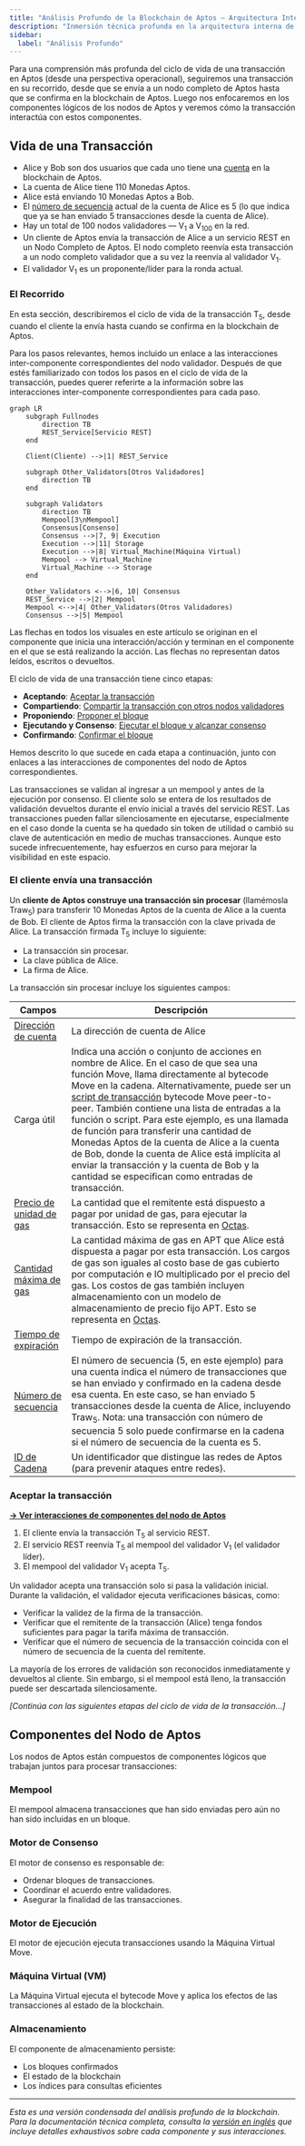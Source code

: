 ```yaml
---
title: "Análisis Profundo de la Blockchain de Aptos – Arquitectura Interna"
description: "Inmersión técnica profunda en la arquitectura interna de Aptos: ciclo de vida de transacciones, componentes del nodo, consenso y más."
sidebar:
  label: "Análisis Profundo"
---
```



Para una comprensión más profunda del ciclo de vida de una transacción en Aptos (desde una perspectiva operacional), seguiremos una transacción en su recorrido, desde que se envía a un nodo completo de Aptos hasta que se confirma en la blockchain de Aptos. Luego nos enfocaremos en los componentes lógicos de los nodos de Aptos y veremos cómo la transacción interactúa con estos componentes.

## Vida de una Transacción

- Alice y Bob son dos usuarios que cada uno tiene una [cuenta](/es/network/glossary#account) en la blockchain de Aptos.
- La cuenta de Alice tiene 110 Monedas Aptos.
- Alice está enviando 10 Monedas Aptos a Bob.
- El [número de secuencia](/es/network/glossary#sequence-number) actual de la cuenta de Alice es 5 (lo que indica que ya se han enviado 5 transacciones desde la cuenta de Alice).
- Hay un total de 100 nodos validadores — V<sub>1</sub> a V<sub>100</sub> en la red.
- Un cliente de Aptos envía la transacción de Alice a un servicio REST en un Nodo Completo de Aptos. El nodo completo reenvía esta transacción a un nodo completo validador que a su vez la reenvía al validador V<sub>1</sub>.
- El validador V<sub>1</sub> es un proponente/líder para la ronda actual.

### El Recorrido

En esta sección, describiremos el ciclo de vida de la transacción T<sub>5</sub>, desde cuando el cliente la envía hasta cuando se confirma en la blockchain de Aptos.

Para los pasos relevantes, hemos incluido un enlace a las interacciones inter-componente correspondientes del nodo validador. Después de que estés familiarizado con todos los pasos en el ciclo de vida de la transacción, puedes querer referirte a la información sobre las interacciones inter-componente correspondientes para cada paso.

```mermaid
graph LR
    subgraph Fullnodes
        direction TB
        REST_Service[Servicio REST]
    end

    Client(Cliente) -->|1| REST_Service

    subgraph Other_Validators[Otros Validadores]
        direction TB
    end

    subgraph Validators
        direction TB
        Mempool[3\nMempool]
        Consensus[Consenso]
        Consensus -->|7, 9| Execution
        Execution -->|11| Storage
        Execution -->|8| Virtual_Machine(Máquina Virtual)
        Mempool --> Virtual_Machine
        Virtual_Machine --> Storage
    end

    Other_Validators <-->|6, 10| Consensus
    REST_Service -->|2| Mempool
    Mempool <-->|4| Other_Validators(Otros Validadores)
    Consensus -->|5| Mempool
```

<Aside type="note">
  Las flechas en todos los visuales en este artículo se originan en el componente que inicia una interacción/acción y
  terminan en el componente en el que se está realizando la acción. Las flechas no representan datos leídos,
  escritos o devueltos.
</Aside>

El ciclo de vida de una transacción tiene cinco etapas:

- **Aceptando**: [Aceptar la transacción](#aceptar-la-transacción)
- **Compartiendo**: [Compartir la transacción con otros nodos validadores](#compartir-la-transacción-con-otros-nodos-validadores)
- **Proponiendo**: [Proponer el bloque](#proponer-el-bloque)
- **Ejecutando y Consenso**: [Ejecutar el bloque y alcanzar consenso](#ejecutar-el-bloque-y-alcanzar-consenso)
- **Confirmando**: [Confirmar el bloque](#confirmar-el-bloque)

Hemos descrito lo que sucede en cada etapa a continuación, junto con enlaces a las interacciones de componentes del nodo de Aptos correspondientes.

<Aside type="caution">
  Las transacciones se validan al ingresar a un mempool y antes de la ejecución por consenso.
  El cliente solo se entera de los resultados de validación devueltos durante el envío inicial a través del servicio REST.
  Las transacciones pueden fallar silenciosamente en ejecutarse, especialmente en el caso donde la cuenta se ha quedado sin
  token de utilidad o cambió su clave de autenticación en medio de muchas transacciones. Aunque esto sucede infrecuentemente,
  hay esfuerzos en curso para mejorar la visibilidad en este espacio.
</Aside>

### El cliente envía una transacción

Un **cliente de Aptos construye una transacción sin procesar** (llamémosla Traw<sub>5</sub>) para transferir 10 Monedas Aptos de la cuenta de Alice a la cuenta de Bob. El cliente de Aptos firma la transacción con la clave privada de Alice. La transacción firmada T<sub>5</sub> incluye lo siguiente:

- La transacción sin procesar.
- La clave pública de Alice.
- La firma de Alice.

La transacción sin procesar incluye los siguientes campos:

| Campos                                                                               | Descripción                                                                                                                                                                                                                                                                                                                                                                                                                                                                                                                                                                                            |
| ------------------------------------------------------------------------------------ | ------------------------------------------------------------------------------------------------------------------------------------------------------------------------------------------------------------------------------------------------------------------------------------------------------------------------------------------------------------------------------------------------------------------------------------------------------------------------------------------------------------------------------------------------------------------------------------------------------ |
| [Dirección de cuenta](/es/network/glossary#account-address)                             | La dirección de cuenta de Alice                                                                                                                                                                                                                                                                                                                                                                                                                                                                                                                                                                           |
| Carga útil                                                                              | Indica una acción o conjunto de acciones en nombre de Alice. En el caso de que sea una función Move, llama directamente al bytecode Move en la cadena. Alternativamente, puede ser un [script de transacción](/es/network/glossary#transaction-script) bytecode Move peer-to-peer. También contiene una lista de entradas a la función o script. Para este ejemplo, es una llamada de función para transferir una cantidad de Monedas Aptos de la cuenta de Alice a la cuenta de Bob, donde la cuenta de Alice está implícita al enviar la transacción y la cuenta de Bob y la cantidad se especifican como entradas de transacción. |
| [Precio de unidad de gas](/es/network/glossary#gas-unit-price)                               | La cantidad que el remitente está dispuesto a pagar por unidad de gas, para ejecutar la transacción. Esto se representa en [Octas](/es/network/glossary#octa).                                                                                                                                                                                                                                                                                                                                                                                                                                       |
| [Cantidad máxima de gas](/es/network/glossary#maximum-gas-amount)                       | La cantidad máxima de gas en APT que Alice está dispuesta a pagar por esta transacción. Los cargos de gas son iguales al costo base de gas cubierto por computación e IO multiplicado por el precio del gas. Los costos de gas también incluyen almacenamiento con un modelo de almacenamiento de precio fijo APT. Esto se representa en [Octas](/es/network/glossary#octa).                                                                                                                                                                                                                                                                                                                   |
| [Tiempo de expiración](/es/network/glossary#expiration-time)                             | Tiempo de expiración de la transacción.                                                                                                                                                                                                                                                                                                                                                                                                                                                                                                                                                                    |
| [Número de secuencia](/es/network/glossary#sequence-number)                             | El número de secuencia (5, en este ejemplo) para una cuenta indica el número de transacciones que se han enviado y confirmado en la cadena desde esa cuenta. En este caso, se han enviado 5 transacciones desde la cuenta de Alice, incluyendo Traw<sub>5</sub>. Nota: una transacción con número de secuencia 5 solo puede confirmarse en la cadena si el número de secuencia de la cuenta es 5.                                                                                                                                                                                                                      |
| [ID de Cadena](https://github.com/aptos-labs/aptos-core/blob/main/types/src/chain_id.rs) | Un identificador que distingue las redes de Aptos (para prevenir ataques entre redes).                                                                                                                                                                                                                                                                                                                                                                                                                                                                                                                |

### Aceptar la transacción

**[→ Ver interacciones de componentes del nodo de Aptos](#)**

1. El cliente envía la transacción T<sub>5</sub> al servicio REST.
2. El servicio REST reenvía T<sub>5</sub> al mempool del validador V<sub>1</sub> (el validador líder).
3. El mempool del validador V<sub>1</sub> acepta T<sub>5</sub>.

Un validador acepta una transacción solo si pasa la validación inicial. Durante la validación, el validador ejecuta verificaciones básicas, como:

- Verificar la validez de la firma de la transacción.
- Verificar que el remitente de la transacción (Alice) tenga fondos suficientes para pagar la tarifa máxima de transacción.
- Verificar que el número de secuencia de la transacción coincida con el número de secuencia de la cuenta del remitente.

La mayoría de los errores de validación son reconocidos inmediatamente y devueltos al cliente. Sin embargo, si el mempool está lleno, la transacción puede ser descartada silenciosamente.

_\[Continúa con las siguientes etapas del ciclo de vida de la transacción...]_

## Componentes del Nodo de Aptos

Los nodos de Aptos están compuestos de componentes lógicos que trabajan juntos para procesar transacciones:

### Mempool

El mempool almacena transacciones que han sido enviadas pero aún no han sido incluidas en un bloque.

### Motor de Consenso

El motor de consenso es responsable de:

- Ordenar bloques de transacciones.
- Coordinar el acuerdo entre validadores.
- Asegurar la finalidad de las transacciones.

### Motor de Ejecución

El motor de ejecución ejecuta transacciones usando la Máquina Virtual Move.

### Máquina Virtual (VM)

La Máquina Virtual ejecuta el bytecode Move y aplica los efectos de las transacciones al estado de la blockchain.

### Almacenamiento

El componente de almacenamiento persiste:

- Los bloques confirmados
- El estado de la blockchain
- Los índices para consultas eficientes

***

_Esta es una versión condensada del análisis profundo de la blockchain. Para la documentación técnica completa, consulta la [versión en inglés](/network/blockchain/blockchain-deep-dive) que incluye detalles exhaustivos sobre cada componente y sus interacciones._
